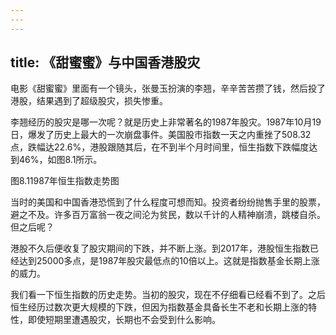 ```yaml
---
---
---
```

title: 《甜蜜蜜》与中国香港股灾
---




电影《甜蜜蜜》里面有一个镜头，张曼玉扮演的李翘，辛辛苦苦攒了钱，然后投了港股，结果遇到了超级股灾，损失惨重。

李翘经历的股灾是哪一次呢？就是历史上非常著名的1987年股灾。1987年10月19日，爆发了历史上最大的一次崩盘事件。美国股市指数一天之内重挫了508.32点，跌幅达22.6%，港股跟随其后，在不到半个月时间里，恒生指数下跌幅度达到46%，如图8.1所示。





图8.11987年恒生指数走势图





当时的美国和中国香港恐慌到了什么程度可想而知。投资者纷纷抛售手里的股票，避之不及。许多百万富翁一夜之间沦为贫民，数以千计的人精神崩溃，跳楼自杀。但之后呢？

港股不久后便收复了股灾期间的下跌，并不断上涨。到2017年，港股恒生指数已经达到25000多点，是1987年股灾最低点的10倍以上。这就是指数基金长期上涨的威力。

我们看一下恒生指数的历史走势。当初的股灾，现在不仔细看已经看不到了。之后恒生经历过数次更大规模的下跌，但因为指数基金具备长生不老和长期上涨的特性，即使短期里遭遇股灾，长期也不会受到什么影响。